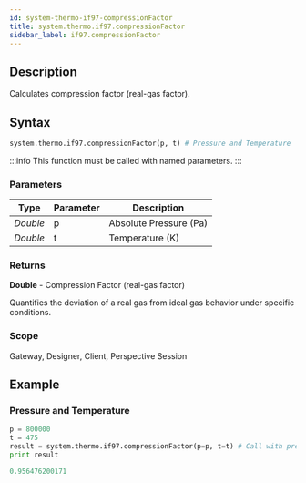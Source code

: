 ```yaml
---
id: system-thermo-if97-compressionFactor
title: system.thermo.if97.compressionFactor
sidebar_label: if97.compressionFactor
---
```



## Description

Calculates compression factor (real-gas factor).

## Syntax

```python
system.thermo.if97.compressionFactor(p, t) # Pressure and Temperature
```

:::info
This function must be called with named parameters.
:::

### Parameters

<APITable>

| Type   | Parameter | Description               |
| ------ | --------- | ------------------------- |
| _Double_ | p         | Absolute Pressure (Pa)    |
| _Double_ | t         | Temperature (K)          |

</APITable>


### Returns
__Double__ - Compression Factor (real-gas factor)

Quantifies the deviation of a real gas from ideal gas behavior under specific conditions.

### Scope
Gateway, Designer, Client, Perspective Session

## Example

### Pressure and Temperature
```python
p = 800000
t = 475
result = system.thermo.if97.compressionFactor(p=p, t=t) # Call with pressure and temperature
print result
```

```python title="Result"
0.956476200171
```